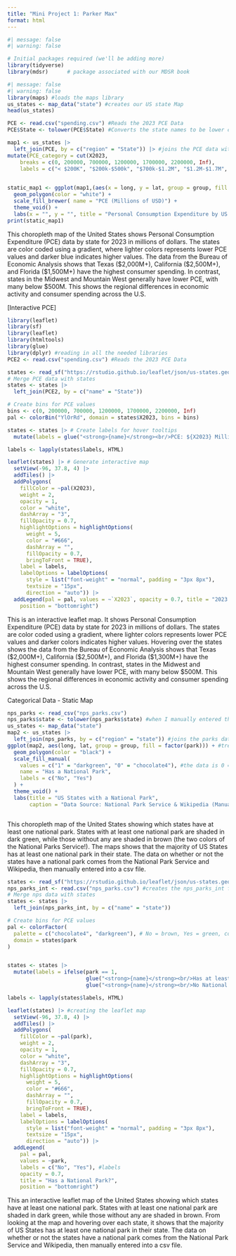 ```yaml
---
title: "Mini Project 1: Parker Max"
format: html
---
```

```r
#| message: false
#| warning: false

# Initial packages required (we'll be adding more)
library(tidyverse)
library(mdsr)      # package associated with our MDSR book
```


```r
#| message: false
#| warning: false
library(maps) #loads the maps library
us_states <- map_data("state") #creates our US state Map
head(us_states)

PCE <- read.csv("spending.csv") #Reads the 2023 PCE Data
PCE$State <- tolower(PCE$State) #Converts the state names to be lower case to be consistent with our us_states map

map1 <- us_states |>
  left_join(PCE, by = c("region" = "State")) |> #joins the PCE data with the map
mutate(PCE_category = cut(X2023, 
    breaks = c(0, 200000, 700000, 1200000, 1700000, 2200000, Inf), 
    labels = c("< $200K", "$200k-$500k", "$700k-$1.2M", "$1.2M-$1.7M", "$1.7M-$2.2M", ">$2.5M")))
  
```


```r
static_map1 <- ggplot(map1,(aes(x = long, y = lat, group = group, fill = PCE_category))) + #creating my first static map
  geom_polygon(color = "white") +
  scale_fill_brewer( name = "PCE (Millions of USD)") +
  theme_void() +
  labs(x = "", y = "", title = "Personal Consumption Expenditure by US State in 2023 (USD)", subtitle = "Data Source: Bureau of Economic Analysis - https://www.bea.gov/data/consumer-spending/state")
print(static_map1)
```

This choropleth map of the United States shows Personal Consumption Expenditure (PCE) data by state for 2023 in millions of dollars. The states are color coded using a gradient, where lighter colors represents lower PCE values and darker blue indicates higher values. The data from the Bureau of Economic Analysis shows that Texas ($2,000M+), California ($2,500M+), and Florida ($1,500M+) have the highest consumer spending. In contrast, states in the Midwest and Mountain West generally have lower PCE, with many below $500M. This shows the regional differences in economic activity and consumer spending across the U.S. 


[Interactive PCE]
```r
library(leaflet)
library(sf)
library(leaflet) 
library(htmltools)
library(glue)
library(dplyr) #reading in all the needed libraries
PCE2 <- read.csv("spending.csv") #Reads the 2023 PCE Data

states <- read_sf("https://rstudio.github.io/leaflet/json/us-states.geojson")
# Merge PCE data with states
states <- states |> 
  left_join(PCE2, by = c("name" = "State"))

# Create bins for PCE values
bins <- c(0, 200000, 700000, 1200000, 1700000, 2200000, Inf)
pal <- colorBin("YlOrRd", domain = states$X2023, bins = bins)

states <- states |> # Create labels for hover tooltips
  mutate(labels = glue("<strong>{name}</strong><br/>PCE: ${X2023} Million"))

labels <- lapply(states$labels, HTML)

leaflet(states) |> # Generate interactive map
  setView(-96, 37.8, 4) |>
  addTiles() |>
  addPolygons(
    fillColor = ~pal(X2023),
    weight = 2,
    opacity = 1,
    color = "white",
    dashArray = "3",
    fillOpacity = 0.7,
    highlightOptions = highlightOptions(
      weight = 5,
      color = "#666",
      dashArray = "",
      fillOpacity = 0.7,
      bringToFront = TRUE),
    label = labels,
    labelOptions = labelOptions(
      style = list("font-weight" = "normal", padding = "3px 8px"),
      textsize = "15px",
      direction = "auto")) |>
  addLegend(pal = pal, values = ~`X2023`, opacity = 0.7, title = "2023 PCE in Millions of Dollars",
    position = "bottomright")
```
This is an interactive leaflet map. It shows Personal Consumption Expenditure (PCE) data by state for 2023 in millions of dollars. The states are color coded using a gradient, where lighter colors represents lower PCE values and darker colors indicates higher values. Hovering over the states shows the data from the Bureau of Economic Analysis shows that Texas ($2,000M+), California ($2,500M+), and Florida ($1,300M+) have the highest consumer spending. In contrast, states in the Midwest and Mountain West generally have lower PCE, with many below $500M. This shows the regional differences in economic activity and consumer spending across the U.S.



Categorical Data - Static Map

```r
nps_parks <- read_csv("nps_parks.csv")
nps_parks$state <- tolower(nps_parks$state) #when I manually entered the data, the states are lower case.
us_states <- map_data("state")
map2 <- us_states |> 
  left_join(nps_parks, by = c("region" = "state")) #joins the parks data with the mapping data
ggplot(map2, aes(long, lat, group = group, fill = factor(park))) + #treated as a categorical (factor) variable rather than a continuous one
  geom_polygon(color = "black") +
  scale_fill_manual(
    values = c("1" = "darkgreen", "0" = "chocolate4"), #the data is 0 = No, 1 = yes, there is a park in this state
    name = "Has a National Park",
    labels = c("No", "Yes")
  ) +
  theme_void() +
  labs(title = "US States with a National Park",
       caption = "Data Source: National Park Service & Wikipedia (Manual Entry)")



```
This choropleth map of the United States showing which states have at least one national park. States with at least one national park are shaded in dark green, while those without any are shaded in brown (the two colors of the National Parks Service!). The maps shows that the majority of US States has at least one national park in their state. The data on whether or not the states have a national park comes from the National Park Service and Wikipedia, then manually entered into a csv file. 



```r
states <- read_sf("https://rstudio.github.io/leaflet/json/us-states.geojson")
nps_parks_int <- read.csv("nps_parks.csv") #creates the nps_parks_int for interactive parks
# Merge nps data with states
states <- states |> 
  left_join(nps_parks_int, by = c("name" = "state"))

# Create bins for PCE values
pal <- colorFactor(
  palette = c("chocolate4", "darkgreen"), # No = brown, Yes = green, color scale, these are the colors of the NPS!
  domain = states$park
)


states <- states |> 
  mutate(labels = ifelse(park == 1, 
                         glue("<strong>{name}</strong><br/>Has at least one National Park"), 
                         glue("<strong>{name}</strong><br/>No National Park"))) #Creating the message that appears when I hover over a state

labels <- lapply(states$labels, HTML) 

leaflet(states) |> #creating the leaflet map
  setView(-96, 37.8, 4) |>
  addTiles() |>
  addPolygons(
    fillColor = ~pal(park),
    weight = 2,
    opacity = 1,
    color = "white",
    dashArray = "3",
    fillOpacity = 0.7,
    highlightOptions = highlightOptions(
      weight = 5,
      color = "#666",
      dashArray = "",
      fillOpacity = 0.7,
      bringToFront = TRUE),
    label = labels,
    labelOptions = labelOptions(
      style = list("font-weight" = "normal", padding = "3px 8px"),
      textsize = "15px",
      direction = "auto")) |>
  addLegend(
    pal = pal, 
    values = ~park, 
    labels = c("No", "Yes"), #labels 
    opacity = 0.7, 
    title = "Has a National Park?",
    position = "bottomright")

```
This an interactive leaflet map of the United States showing which states have at least one national park. States with at least one national park are shaded in dark green, while those without any are shaded in brown. From looking at the map and hovering over each state, it shows that the majority of US States has at least one national park in their state. The data on whether or not the states have a national park comes from the National Park Service and Wikipedia, then manually entered into a csv file. 

